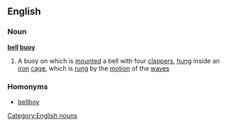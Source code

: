 ==English==
===Noun===
'''[[bell]] [[buoy]]'''
#A buoy on which is [[mounted]] a bell with four [[clapper]]s, [[hung]] inside an [[iron]] [[cage]], which is [[rung]] by the [[motion]] of the [[wave]]s
===Homonyms===
*[[bellboy]]
[[Category:English nouns]]